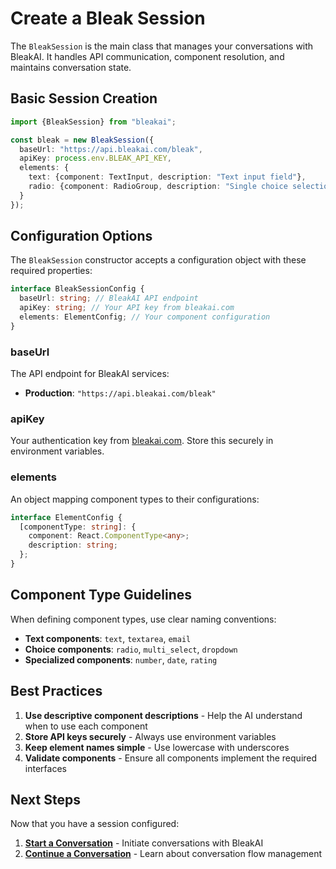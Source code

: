 # Create a Bleak Session

The `BleakSession` is the main class that manages your conversations with BleakAI. It handles API communication, component resolution, and maintains conversation state.

## Basic Session Creation

```typescript
import {BleakSession} from "bleakai";

const bleak = new BleakSession({
  baseUrl: "https://api.bleakai.com/bleak",
  apiKey: process.env.BLEAK_API_KEY,
  elements: {
    text: {component: TextInput, description: "Text input field"},
    radio: {component: RadioGroup, description: "Single choice selection"}
  }
});
```

## Configuration Options

The `BleakSession` constructor accepts a configuration object with these required properties:

```typescript
interface BleakSessionConfig {
  baseUrl: string; // BleakAI API endpoint
  apiKey: string; // Your API key from bleakai.com
  elements: ElementConfig; // Your component configuration
}
```

### baseUrl

The API endpoint for BleakAI services:

- **Production**: `"https://api.bleakai.com/bleak"`

### apiKey

Your authentication key from [bleakai.com](https://bleakai.com). Store this securely in environment variables.

### elements

An object mapping component types to their configurations:

```typescript
interface ElementConfig {
  [componentType: string]: {
    component: React.ComponentType<any>;
    description: string;
  };
}
```

## Component Type Guidelines

When defining component types, use clear naming conventions:

- **Text components**: `text`, `textarea`, `email`
- **Choice components**: `radio`, `multi_select`, `dropdown`
- **Specialized components**: `number`, `date`, `rating`

## Best Practices

1. **Use descriptive component descriptions** - Help the AI understand when to use each component
2. **Store API keys securely** - Always use environment variables
3. **Keep element names simple** - Use lowercase with underscores
4. **Validate components** - Ensure all components implement the required interfaces

## Next Steps

Now that you have a session configured:

1. **[Start a Conversation](start-conversation)** - Initiate conversations with BleakAI
2. **[Continue a Conversation](continue-conversation)** - Learn about conversation flow management
